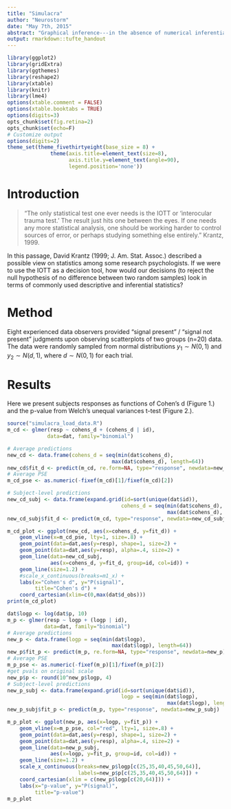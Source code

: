 ```yaml
---
title: "Simulacra"
author: "Neurostorm"
date: "May 7th, 2015"
abstract: "Graphical inference---in the absence of numerical inferential statistics---can reveal the subjective qualities of data observation: At what point do observers decide that two groups' data are different? We propose a method for eliciting '_signal present_' judgments from visual observations of two groups' data, and comparing these judgments to widely used descriptive and inferential statistics."
output: rmarkdown::tufte_handout
---
```


```r
library(ggplot2)
library(gridExtra)
library(ggthemes)
library(reshape2)
library(xtable)
library(knitr)
library(lme4)
options(xtable.comment = FALSE)
options(xtable.booktabs = TRUE)
options(digits=3)
opts_chunk$set(fig.retina=2)
opts_chunk$set(echo=F)
# Customize output
options(digits=2)
theme_set(theme_fivethirtyeight(base_size = 8) + 
              theme(axis.title=element_text(size=8),
                    axis.title.y=element_text(angle=90),
                    legend.position='none')) 
```

# Introduction

>"The only statistical test one ever needs is the IOTT or 'interocular trauma test.' The result just hits one between the eyes. If one needs any more statistical analysis, one should be working harder to control sources of error, or perhaps studying something else entirely." Krantz, 1999.

In this passage, David Krantz (1999; J. Am. Stat. Assoc.) described a possible view on statistics among some research psychologists. If we were to use the IOTT as a decision tool, how would our decisions (to reject the null hypothesis of no difference between two random samples) look in terms of commonly used descriptive and inferential statistics?

# Method

Eight experienced data observers provided "signal present" / "signal not present" judgments upon observing scatterplots of two groups (n=20) data. The data were randomly sampled from normal distributions $y_{1} \sim N(0, 1)$ and $y_{2} \sim N(d, 1)$, where $d \sim N(0, 1)$ for each trial.

# Results

Here we present subjects responses as functions of Cohen's d (Figure 1.) and the p-value from Welch's unequal variances t-test (Figure 2.).

```r
source("simulacra_load_data.R")
m_cd <- glmer(resp ~ cohens_d + (cohens_d | id), 
             data=dat, family="binomial")

# Average predictions
new_cd <- data.frame(cohens_d = seq(min(dat$cohens_d), 
                                  max(dat$cohens_d), length=64))
new_cd$fit_d <- predict(m_cd, re.form=NA, type="response", newdata=new_cd)
# Average PSE
m_cd_pse <- as.numeric(-fixef(m_cd)[1]/fixef(m_cd)[2])

# Subject-level predictions
new_cd_subj <- data.frame(expand.grid(id=sort(unique(dat$id)),
                                     cohens_d = seq(min(dat$cohens_d), 
                                                    max(dat$cohens_d), length=64)))
new_cd_subj$fit_d <- predict(m_cd, type="response", newdata=new_cd_subj)

m_cd_plot <- ggplot(new_cd, aes(x=cohens_d, y=fit_d)) + 
    geom_vline(x=m_cd_pse, lty=1, size=.8) +
    geom_point(data=dat,aes(y=resp), shape=1, size=2) +
    geom_point(data=dat,aes(y=resp), alpha=.4, size=2) +
    geom_line(data=new_cd_subj,
              aes(x=cohens_d, y=fit_d, group=id, col=id)) +
    geom_line(size=1.2) +
    #scale_x_continuous(breaks=m1_x) +
    labs(x="Cohen's d", y="P(signal)", 
         title="Cohen's d") +
    coord_cartesian(xlim=c(0,max(dat$d_obs)))
print(m_cd_plot)
```

```r
dat$logp <- log(dat$p, 10)
m_p <- glmer(resp ~ logp + (logp | id),
            data=dat, family="binomial")
# Average predictions
new_p <- data.frame(logp = seq(min(dat$logp), 
                                  max(dat$logp), length=64))
new_p$fit_p <- predict(m_p, re.form=NA, type="response", newdata=new_p)
# Average PSE
m_p_pse <- as.numeric(-fixef(m_p)[1]/fixef(m_p)[2])
#get pvals on original scale
new_p$p <- round(10^new_p$logp, 4)
# Subject-level predictions
new_p_subj <- data.frame(expand.grid(id=sort(unique(dat$id)),
                                     logp = seq(min(dat$logp), 
                                                    max(dat$logp), length=64)))
new_p_subj$fit_p <- predict(m_p, type="response", newdata=new_p_subj)

m_p_plot <- ggplot(new_p, aes(x=logp, y=fit_p)) + 
    geom_vline(x=m_p_pse, col="red", lty=1, size=.8) +
    geom_point(data=dat,aes(y=resp), shape=1, size=2) +
    geom_point(data=dat,aes(y=resp), alpha=.4, size=2) +
    geom_line(data=new_p_subj,
              aes(x=logp, y=fit_p, group=id, col=id)) +
    geom_line(size=1.2) +
    scale_x_continuous(breaks=new_p$logp[c(25,35,40,45,50,64)], 
                       labels=new_p$p[c(25,35,40,45,50,64)]) +
    coord_cartesian(xlim = c(new_p$logp[c(20,64)])) +
    labs(x="p-value", y="P(signal)", 
         title="p-value")
m_p_plot
```









